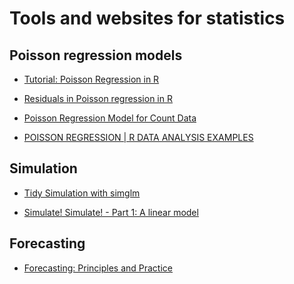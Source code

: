 # Tools and websites for statistics {-}   


## Poisson regression models {-}   

- [Tutorial: Poisson Regression in R](https://www.dataquest.io/blog/tutorial-poisson-regression-in-r/){target="_blank"}    

- [Residuals in Poisson regression in R](https://stats.stackexchange.com/questions/360158/residuals-in-poisson-regression-in-r){target="_blank"}    

- [Poisson Regression Model for Count Data](https://online.stat.psu.edu/stat504/node/169/){target="_blank"}    

- [POISSON REGRESSION | R DATA ANALYSIS EXAMPLES](https://stats.idre.ucla.edu/r/dae/poisson-regression/){target="_blank"}    


## Simulation {-}   

- [Tidy Simulation with simglm](https://cran.r-project.org/web/packages/simglm/vignettes/tidy_simulation.html){target="_blank"}   

- [Simulate! Simulate! - Part 1: A linear model](https://aosmith.rbind.io/2018/01/09/simulate-simulate-part1/){target="_blank"}    


## Forecasting {-}   

- [Forecasting: Principles and Practice](https://otexts.com/fpp2/){target="_blank"}    